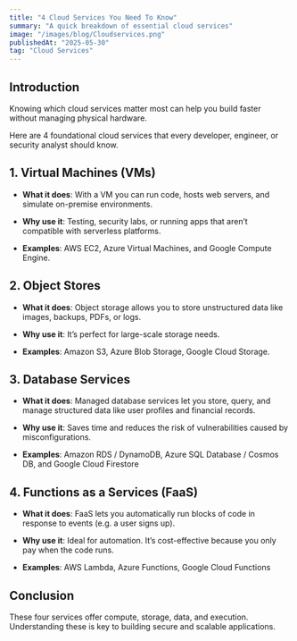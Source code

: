 ```yaml
---
title: "4 Cloud Services You Need To Know"
summary: "A quick breakdown of essential cloud services"
image: "/images/blog/Cloudservices.png"
publishedAt: "2025-05-30"
tag: "Cloud Services"
---
```


## Introduction

Knowing which cloud services matter most can help you build faster without managing physical hardware.

Here are 4 foundational cloud services that every developer, engineer, or security analyst should know.

## 1. Virtual Machines (VMs)

- **What it does**: With a VM you can run code, hosts web servers, and simulate on-premise environments.

- **Why use it**: Testing, security labs, or running apps that aren’t compatible with serverless platforms.

- **Examples**: AWS EC2, Azure Virtual Machines, and Google Compute Engine.

## 2. Object Stores

- **What it does**: Object storage allows you to store unstructured data like images, backups, PDFs, or logs.

- **Why use it**: It’s perfect for large-scale storage needs.

- **Examples**: Amazon S3, Azure Blob Storage, Google Cloud Storage.

## 3. Database Services

- **What it does**: Managed database services let you store, query, and manage structured data like user profiles and financial records.

- **Why use it**: Saves time and reduces the risk of vulnerabilities caused by misconfigurations.

- **Examples**: Amazon RDS / DynamoDB, Azure SQL Database / Cosmos DB, and Google Cloud Firestore

## 4. Functions as a Services (FaaS)

- **What it does**: FaaS lets you automatically run blocks of code in response to events (e.g. a user signs up).

- **Why use it**: Ideal for automation. It’s cost-effective because you only pay when the code runs.

- **Examples**: AWS Lambda, Azure Functions, Google Cloud Functions

## Conclusion

These four services offer compute, storage, data, and execution. Understanding these is key to building secure and scalable applications. 